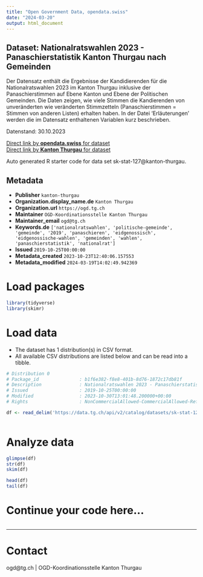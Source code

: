 ```yaml
---
title: "Open Government Data, opendata.swiss"
date: "2024-03-20"
output: html_document
---
```


## Dataset: Nationalratswahlen 2023 - Panaschierstatistik Kanton Thurgau nach Gemeinden

Der Datensatz enthält die Ergebnisse der Kandidierenden für die Nationalratswahlen 2023 im Kanton Thurgau inklusive der Panaschierstimmen auf Ebene Kanton und Ebene der Politischen Gemeinden. Die Daten zeigen, wie viele Stimmen die Kandierenden von unveränderten wie veränderten Stimmzetteln (Panaschierstimmen = Stimmen von anderen Listen) erhalten haben. In der Datei 'Erläuterungen' werden die im Datensatz enthaltenen Variablen kurz beschrieben.

Datenstand: 30.10.2023

[Direct link by **opendata.swiss** for dataset](https://opendata.swiss/de/dataset/nationalratswahlen-2023-panaschierstatistik-kanton-thurgau-nach-gemeinden)<br>
[Direct link by **Kanton Thurgau** for dataset](https://data.tg.ch/explore/dataset/sk-stat-127/)

Auto generated R starter code for data set sk-stat-127@kanton-thurgau.

## Metadata

- **Publisher** `kanton-thurgau`
- **Organization.display_name.de** `Kanton Thurgau`
- **Organization.url** `https://ogd.tg.ch`
- **Maintainer** `OGD-Koordinationsstelle Kanton Thurgau`
- **Maintainer_email** `ogd@tg.ch`
- **Keywords.de** `['nationalratswahlen', 'politische-gemeinde', 'gemeinde', '2019', 'panaschieren', 'eidgenossisch', 'eidgenossische-wahlen', 'gemeinden', 'wahlen', 'panaschierstatistik', 'nationalrat']`
- **Issued** `2019-10-25T00:00:00`
- **Metadata_created** `2023-10-23T12:40:06.157553`
- **Metadata_modified** `2024-03-19T14:02:49.942369`


# Load packages

```r

library(tidyverse)
library(skimr)

```

# Load data

-   The dataset has 1 distribution(s) in CSV format.
-   All available CSV distributions are listed below and can be read into a tibble.

```r

# Distribution 0
# Package_id               : b1f6e382-f8e8-401b-8d76-1872c17db81f
# Description              : Nationalratswahlen 2023 - Panaschierstatistik Kanton Thurgau nach Gemeinden (csv)
# Issued                   : 2019-10-25T00:00:00
# Modified                 : 2023-10-30T13:01:48.200000+00:00
# Rights                   : NonCommercialAllowed-CommercialAllowed-ReferenceRequired

df <- read_delim('https://data.tg.ch/api/v2/catalog/datasets/sk-stat-127/exports/csv')



```

# Analyze data

```r

glimpse(df)
str(df)
skim(df)

head(df)
tail(df)

```

# Continue your code here...

```r

```

------------------------------------------------------------------------

# Contact

ogd@tg.ch | OGD-Koordinationsstelle Kanton Thurgau

